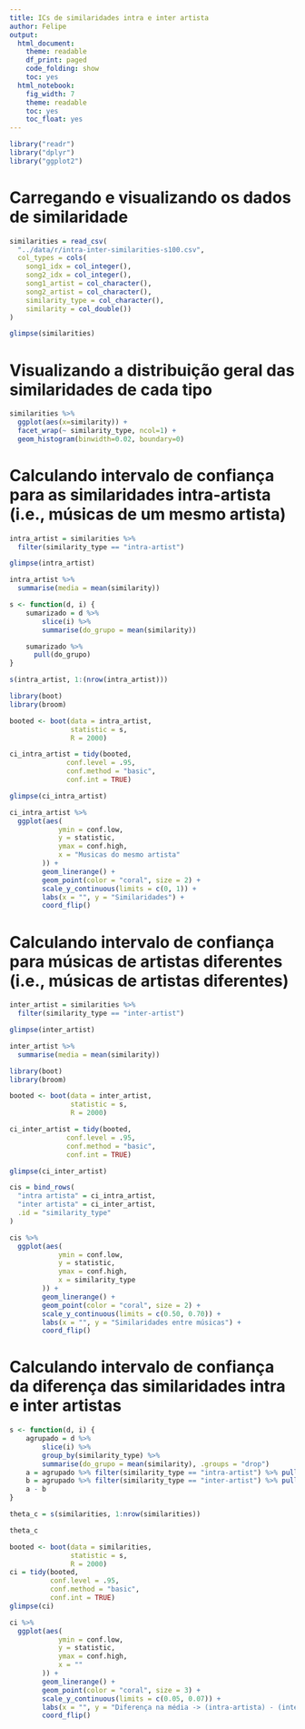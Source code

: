```yaml
---
title: ICs de similaridades intra e inter artista
author: Felipe
output:
  html_document:
    theme: readable
    df_print: paged
    code_folding: show
    toc: yes
  html_notebook:
    fig_width: 7
    theme: readable
    toc: yes
    toc_float: yes
---
```


```r
library("readr")
library("dplyr")
library("ggplot2")
```


# Carregando e visualizando os dados de similaridade

```r
similarities = read_csv(
  "../data/r/intra-inter-similarities-s100.csv",
  col_types = cols(
    song1_idx = col_integer(),
    song2_idx = col_integer(),
    song1_artist = col_character(),
    song2_artist = col_character(),
    similarity_type = col_character(),
    similarity = col_double())
)

glimpse(similarities)
```

# Visualizando a distribuição geral das similaridades de cada tipo
```r
similarities %>%
  ggplot(aes(x=similarity)) +
  facet_wrap(~ similarity_type, ncol=1) +
  geom_histogram(binwidth=0.02, boundary=0)

```

# Calculando intervalo de confiança para as similaridades intra-artista (i.e., músicas de um mesmo artista)
```r
intra_artist = similarities %>%
  filter(similarity_type == "intra-artist")

glimpse(intra_artist)

intra_artist %>%
  summarise(media = mean(similarity))
```

```r
s <- function(d, i) {
    sumarizado = d %>%
        slice(i) %>%
        summarise(do_grupo = mean(similarity))

    sumarizado %>%
      pull(do_grupo)
}

s(intra_artist, 1:(nrow(intra_artist)))
```

```r
library(boot)
library(broom)

booted <- boot(data = intra_artist,
               statistic = s,
               R = 2000)

ci_intra_artist = tidy(booted,
              conf.level = .95,
              conf.method = "basic",
              conf.int = TRUE)

glimpse(ci_intra_artist)
```

```r
ci_intra_artist %>%
  ggplot(aes(
            ymin = conf.low,
            y = statistic,
            ymax = conf.high,
            x = "Musicas do mesmo artista"
        )) +
        geom_linerange() +
        geom_point(color = "coral", size = 2) +
        scale_y_continuous(limits = c(0, 1)) +
        labs(x = "", y = "Similaridades") +
        coord_flip()
```

# Calculando intervalo de confiança para músicas de artistas diferentes (i.e., músicas de artistas diferentes)

```r
inter_artist = similarities %>%
  filter(similarity_type == "inter-artist")

glimpse(inter_artist)

inter_artist %>%
  summarise(media = mean(similarity))
```
```r
library(boot)
library(broom)

booted <- boot(data = inter_artist,
               statistic = s,
               R = 2000)

ci_inter_artist = tidy(booted,
              conf.level = .95,
              conf.method = "basic",
              conf.int = TRUE)

glimpse(ci_inter_artist)
```
```r
cis = bind_rows(
  "intra artista" = ci_intra_artist,
  "inter artista" = ci_inter_artist,
  .id = "similarity_type"
)
```

```r
cis %>%
  ggplot(aes(
            ymin = conf.low,
            y = statistic,
            ymax = conf.high,
            x = similarity_type
        )) +
        geom_linerange() +
        geom_point(color = "coral", size = 2) +
        scale_y_continuous(limits = c(0.50, 0.70)) +
        labs(x = "", y = "Similaridades entre músicas") +
        coord_flip()
```

# Calculando intervalo de confiança da diferença das similaridades intra e inter artistas

```r
s <- function(d, i) {
    agrupado = d %>%
        slice(i) %>%
        group_by(similarity_type) %>%
        summarise(do_grupo = mean(similarity), .groups = "drop")
    a = agrupado %>% filter(similarity_type == "intra-artist") %>% pull(do_grupo)
    b = agrupado %>% filter(similarity_type == "inter-artist") %>% pull(do_grupo)
    a - b
}

theta_c = s(similarities, 1:nrow(similarities))

theta_c
```

```r
booted <- boot(data = similarities,
               statistic = s,
               R = 2000)
ci = tidy(booted,
          conf.level = .95,
          conf.method = "basic",
          conf.int = TRUE)
glimpse(ci)
```

```r
ci %>%
  ggplot(aes(
            ymin = conf.low,
            y = statistic,
            ymax = conf.high,
            x = ""
        )) +
        geom_linerange() +
        geom_point(color = "coral", size = 3) +
        scale_y_continuous(limits = c(0.05, 0.07)) +
        labs(x = "", y = "Diferença na média -> (intra-artista) - (inter-artista)") +
        coord_flip()
```



